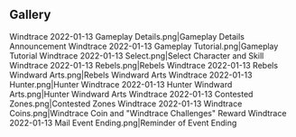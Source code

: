 {{Event Tabs|rootpage=Windtrace/2022-01-13}}
==Gallery==
<gallery>
Windtrace 2022-01-13 Gameplay Details.png|Gameplay Details Announcement
Windtrace 2022-01-13 Gameplay Tutorial.png|Gameplay Tutorial
Windtrace 2022-01-13 Select.png|Select Character and Skill
Windtrace 2022-01-13 Rebels.png|Rebels
Windtrace 2022-01-13 Rebels Windward Arts.png|Rebels Windward Arts
Windtrace 2022-01-13 Hunter.png|Hunter
Windtrace 2022-01-13 Hunter Windward Arts.png|Hunter Windward Arts
Windtrace 2022-01-13 Contested Zones.png|Contested Zones
Windtrace 2022-01-13 Windtrace Coins.png|Windtrace Coin and "Windtrace Challenges" Reward
Windtrace 2022-01-13 Mail Event Ending.png|Reminder of Event Ending
</gallery>